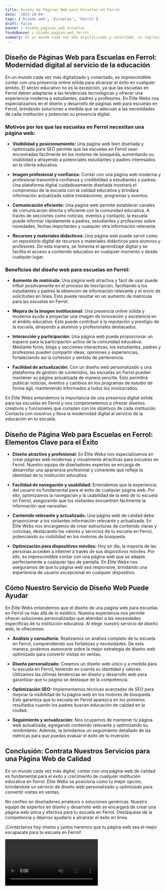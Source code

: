 ```yaml
---
title: Diseño de Páginas Web para Escuelas en Ferrol
date: '2023-10-04'
tags: ['Diseño web', 'Escuelas', 'Ferrol']
draft: false
banner : diseño_paginas_web_escuelas
fondoBanner : diseño_pagina_web_ferrol
summary: En un mundo cada vez más digitalizado y conectado, es imprescindible contar con una presencia online sólida para alcanzar el éxito en cualquier ámbito. El sector educativo no es la excepción, ya que las escuelas en Ferrol deben adaptarse a las tendencias tecnológicas y ofrecer una experiencia moderna a estudiantes, padres y profesores. En Élite Webs nos especializamos en el diseño y desarrollo de páginas web para escuelas en Ferrol, brindando soluciones a medida que se adecuan a las necesidades de cada institución y potencian su presencia digital.
---
```


## Diseño de Páginas Web para Escuelas en Ferrol: Modernidad digital al servicio de la educación

En un mundo cada vez más digitalizado y conectado, es imprescindible contar con una presencia online sólida para alcanzar el éxito en cualquier ámbito. El sector educativo no es la excepción, ya que las escuelas en Ferrol deben adaptarse a las tendencias tecnológicas y ofrecer una experiencia moderna a estudiantes, padres y profesores. En Élite Webs nos especializamos en el diseño y desarrollo de páginas web para escuelas en Ferrol, brindando soluciones a medida que se adecuan a las necesidades de cada institución y potencian su presencia digital.

### Motivos por los que las escuelas en Ferrol necesitan una página web:

- **Visibilidad y posicionamiento:** Una página web bien diseñada y optimizada para SEO permite que las escuelas en Ferrol sean encontradas fácilmente en los motores de búsqueda, aumentando su visibilidad y atrayendo a potenciales estudiantes y padres interesados en la oferta educativa.

- **Imagen profesional y confianza:** Contar con una página web moderna y profesional transmitirá confianza y credibilidad a estudiantes y padres. Una plataforma digital cuidadosamente diseñada mostrará el compromiso de la escuela con la calidad educativa y brindará información actualizada sobre instalaciones, programas y eventos.

- **Comunicación eficiente:** Una página web permite establecer canales de comunicación directa y eficiente con la comunidad educativa. A través de secciones como noticias, eventos y contacto, la escuela puede informar rápidamente a padres, estudiantes y profesores sobre novedades, fechas importantes y cualquier otra información relevante.

- **Recursos y materiales didácticos:** Una página web puede servir como un repositorio digital de recursos y materiales didácticos para alumnos y profesores. De esta manera, se fomenta el aprendizaje digital y se facilita el acceso a contenido educativo en cualquier momento y desde cualquier lugar.

### Beneficios del diseño web para escuelas en Ferrol:

- **Aumento de matrícula:** Una página web atractiva y fácil de usar puede influir positivamente en el proceso de inscripción, facilitando a los estudiantes y padres la obtención de información relevante y el envío de solicitudes en línea. Esto puede resultar en un aumento de matrícula para las escuelas en Ferrol.

- **Mejora de la imagen institucional:** Una presencia online sólida y moderna ayuda a proyectar una imagen de innovación y excelencia en el ámbito educativo. Esto puede contribuir a la reputación y prestigio de la escuela, atrayendo a alumnos y profesionales destacados.

- **Interacción y participación:** Una página web puede proporcionar un espacio para la participación activa de la comunidad educativa. Mediante foros, blogs y secciones interactivas, los estudiantes, padres y profesores pueden compartir ideas, opiniones y experiencias, fortaleciendo así la cohesión y sentido de pertenencia.

- **Facilidad de actualización:** Con un diseño web personalizado y una plataforma de gestión de contenidos, las escuelas en Ferrol pueden mantener su página actualizada de manera sencilla. Esto permitirá publicar noticias, eventos y cambios en los programas de estudio de forma ágil, manteniendo informados a todos los involucrados.

En Élite Webs entendemos la importancia de una presencia digital sólida para las escuelas en Ferrol y nos comprometemos a ofrecer diseños creativos y funcionales que cumplan con los objetivos de cada institución. Contacta con nosotros y lleva la modernidad digital al servicio de la educación en tu escuela.

<GifSeo />

<Cta />

## Diseño de Página Web para Escuelas en Ferrol: Elementos Clave para el Éxito

- **Diseño atractivo y profesional:** En Élite Webs nos especializamos en crear páginas web modernas y visualmente atractivas para escuelas en Ferrol. Nuestro equipo de diseñadores expertos se encarga de desarrollar una apariencia profesional y coherente que refleje la identidad de tu institución educativa.

- **Facilidad de navegación y usabilidad:** Entendemos que la experiencia del usuario es fundamental para el éxito de cualquier página web. Por ello, optimizamos la navegación y la usabilidad de la web de tu escuela en Ferrol, asegurando que los visitantes encuentren fácilmente la información que necesitan.

- **Contenido relevante y actualizado:** Una página web de calidad debe proporcionar a los visitantes información relevante y actualizada. En Élite Webs nos encargamos de crear estructuras de contenido claras y concisas, destacando los valores y servicios de tu escuela en Ferrol, potenciando su visibilidad en los motores de búsqueda.

- **Optimización para dispositivos móviles:** Hoy en día, la mayoría de las personas acceden a internet a través de sus dispositivos móviles. Por ello, es imprescindible contar con una página web que se adapte perfectamente a cualquier tipo de pantalla. En Élite Webs nos aseguramos de que tu página web sea responsive, brindando una experiencia de usuario excepcional en cualquier dispositivo.

## Cómo Nuestro Servicio de Diseño Web Puede Ayudar

En Élite Webs entendemos que el diseño de una página web para escuelas en Ferrol va más allá de lo estético. Nuestra experiencia nos permite ofrecer soluciones personalizadas que atiendan a las necesidades específicas de tu institución educativa. Al elegir nuestro servicio de diseño web, te ofrecemos:

- **Análisis y consultoría:** Realizamos un análisis completo de tu escuela en Ferrol, comprendiendo sus fortalezas y necesidades. De esta manera, podemos asesorarte sobre la mejor estrategia de diseño web optimizado para convertir visitas en ventas.

- **Diseño personalizado:** Creamos un diseño web único y a medida para tu escuela en Ferrol, teniendo en cuenta su identidad y valores. Utilizamos las últimas tendencias en diseño y desarrollo web para garantizar que tu página se destaque de la competencia.

- **Optimización SEO:** Implementamos técnicas avanzadas de SEO para mejorar la visibilidad de tu página web en los motores de búsqueda. Esto garantiza que tu escuela en Ferrol aparezca en los primeros resultados cuando los padres buscan educación de calidad en la ciudad.

- **Seguimiento y actualización:** Nos ocupamos de mantener tu página web actualizada, agregando contenido relevante y optimizando su rendimiento. Además, te brindamos un seguimiento detallado de las métricas para que puedas evaluar el éxito de tu inversión.

## Conclusión: Contrata Nuestros Servicios para una Página Web de Calidad

En un mundo cada vez más digital, contar con una página web de calidad es fundamental para el éxito y crecimiento de cualquier institución educativa en Ferrol. Élite Webs se posiciona como tu mejor opción, brindándote un servicio de diseño web personalizado y optimizado para convertir visitas en ventas.

No confíes en diseñadores amateurs o soluciones genéricas. Nuestro equipo de expertos en diseño y desarrollo web se encargará de crear una página web única y efectiva para tu escuela en Ferrol. Destáquese de la competencia y déjenos ayudarlo a alcanzar el éxito en línea.

¡Contáctanos hoy mismo y juntos haremos que tu página web sea el mejor escaparate para tu escuela en Ferrol!

<Video />

<CtaBot job='Escuelas' city='Ferrol'/>

<Gmaps query='Ferrol+españa+maps' />